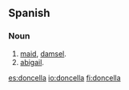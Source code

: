 ==Spanish==

===Noun===
{{es-noun-f}}

# [[maid]], [[damsel]].
# [[abigail]].

[[es:doncella]]
[[io:doncella]]
[[fi:doncella]]
